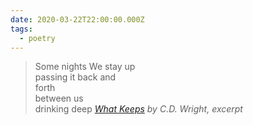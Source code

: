 ```yaml
---
date: 2020-03-22T22:00:00.000Z
tags:
  - poetry
---
```

> Some nights We stay up<br/>
> passing it back and<br/>
> forth<br/>
> between us<br/>
> drinking deep
> <cite><i>[What Keeps](https://poems.com/poem/what-keeps/)</i> by C.D. Wright, excerpt</cite>
